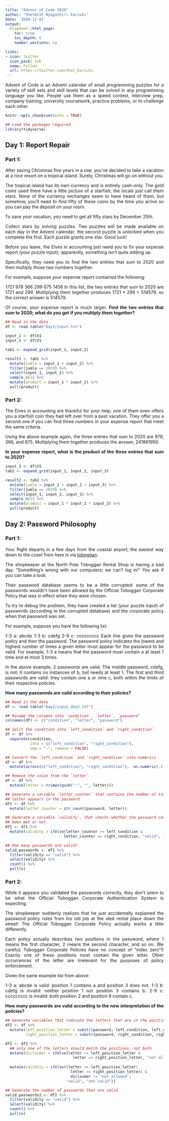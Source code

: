 ```yaml
---
title: "Advent of Code 2020"
author: "Shelmith Nyagathiri Kariuki"
date: '2020-12-01'
output:
  blogdown::html_page:
    toc: true
    toc_depth: 6
    number_sections: no

links:
- icon: twitter
  icon_pack: fab
  name: Follow
  url: https://twitter.com/Shel_Kariuki
---
```


Advent of Code is an Advent calendar of small programming puzzles for a variety of skill sets and skill levels that can be solved in any programming language you like. People use them as a speed contest, interview prep, company training, university coursework, practice problems, or to challenge each other.

```r
knitr::opts_chunk$set(echo = TRUE)
```

```r
## Load the packages required
library(tidyverse)
```

<style>
body {text-align: justify}
</style>

## Day 1: Report Repair

### Part 1:


After saving Christmas five years in a row, you've decided to take a vacation at a nice resort on a tropical island. Surely, Christmas will go on without you.

The tropical island has its own currency and is entirely cash-only. The gold coins used there have a little picture of a starfish; the locals just call them stars. None of the currency exchanges seem to have heard of them, but somehow, you'll need to find fifty of these coins by the time you arrive so you can pay the deposit on your room.

To save your vacation, you need to get all fifty stars by December 25th.

Collect stars by solving puzzles. Two puzzles will be made available on each day in the Advent calendar; the second puzzle is unlocked when you complete the first. Each puzzle grants one star. Good luck!

Before you leave, the Elves in accounting just need you to fix your expense report (your puzzle input); apparently, something isn't quite adding up.

Specifically, they need you to find the two entries that sum to 2020 and then multiply those two numbers together.

For example, suppose your expense report contained the following:

1721
979
366
299
675
1456
In this list, the two entries that sum to 2020 are 1721 and 299. Multiplying them together produces 1721 * 299 = 514579, so the correct answer is 514579.

Of course, your expense report is much larger. **Find the two entries that sum to 2020; what do you get if you multiply them together?**

```r
## Read in the data
df <- read.table("Day1/input.txt")

input_1 <- df$V1
input_2 <- df$V1

tab1 <- expand_grid(input_1, input_2)

result1 <- tab1 %>% 
  mutate(jumla = input_1 + input_2) %>% 
  filter(jumla == 2020) %>% 
  select(input_1, input_2) %>% 
  sample_n(1) %>% 
  mutate(product = input_1 * input_2) %>% 
  pull(product)

```

### Part 2:

The Elves in accounting are thankful for your help; one of them even offers you a starfish coin they had left over from a past vacation. They offer you a second one if you can find three numbers in your expense report that meet the same criteria.

Using the above example again, the three entries that sum to 2020 are 979, 366, and 675. Multiplying them together produces the answer, 241861950.

**In your expense report, what is the product of the three entries that sum to 2020?**

```r
input_3 <- df$V1
tab2 <- expand_grid(input_1, input_2, input_3)

result2 <- tab2 %>% 
  mutate(jumla = input_1 + input_2 + input_3) %>% 
  filter(jumla == 2020) %>% 
  select(input_1, input_2, input_3) %>% 
  sample_n(1) %>% 
  mutate(product = input_1 * input_2 * input_3) %>% 
  pull(product)
```





## Day 2: Password Philosophy

### Part 1:

Your flight departs in a few days from the coastal airport; the easiest way down to the coast from here is via [toboggan](https://en.wikipedia.org/wiki/Toboggan).

The shopkeeper at the North Pole Toboggan Rental Shop is having a bad day. "Something's wrong with our computers; we can't log in!" You ask if you can take a look.

Their password database seems to be a little corrupted: some of the passwords wouldn't have been allowed by the Official Toboggan Corporate Policy that was in effect when they were chosen.

To try to debug the problem, they have created a list (your puzzle input) of passwords (according to the corrupted database) and the corporate policy when that password was set.

For example, suppose you have the following list:

1-3 a: abcde
1-3 b: cdefg
2-9 c: ccccccccc
Each line gives the password policy and then the password. The password policy indicates the lowest and highest number of times a given letter must appear for the password to be valid. For example, 1-3 a means that the password must contain a at least 1 time and at most 3 times.

In the above example, 2 passwords are valid. The middle password, cdefg, is not; it contains no instances of b, but needs at least 1. The first and third passwords are valid: they contain one a or nine c, both within the limits of their respective policies.

**How many passwords are valid according to their policies?**

```r
## Read in the data
df <- read.table("Day2/input_day2.txt")

## Rename the columns into `condition`, `letter`, `password`
colnames(df) <- c("condition", "letter", "password")

## Split the condition into `left_condition` and `right_condition`.
df <- df %>% 
  separate(condition, 
           into = c("left_condition", "right_condition"),
           sep = "-", remove = FALSE)

## Convert the `left_condition` and `right_condition` into numerics
df <- df %>% 
  mutate(across(c("left_condition", "right_condition"), ~as.numeric(.)))

## Remove the colon from the `letter`
df <- df %>% 
  mutate(letter = trimws(gsub(":", "", letter)))

```


```r
## Generate a variable `letter_counter` that contains the number of times the 
## letter appears in the password
df1 <- df %>% 
  mutate(letter_counter = str_count(password, letter))

## Generate a variable `validity`, that checks whether the password condition has
## been met or not.
df1 <- df1 %>% 
  mutate(validity = ifelse(letter_counter >= left_condition &
                          letter_counter <= right_condition, "valid", "not valid"  ))

## How many passwords are valid?
valid_passwords <- df1 %>% 
  filter(validity == "valid") %>% 
  select(validity) %>% 
  count() %>% 
  pull(n)
```

### Part 2:

While it appears you validated the passwords correctly, they don't seem to be what the Official Toboggan Corporate Authentication System is expecting.

The shopkeeper suddenly realizes that he just accidentally explained the password policy rules from his old job at the sled rental place down the street! The Official Toboggan Corporate Policy actually works a little differently.

Each policy actually describes two positions in the password, where 1 means the first character, 2 means the second character, and so on. (Be careful; Toboggan Corporate Policies have no concept of "index zero"!) Exactly one of these positions must contain the given letter. Other occurrences of the letter are irrelevant for the purposes of policy enforcement.

Given the same example list from above:

1-3 a: abcde is valid: position 1 contains a and position 3 does not.
1-3 b: cdefg is invalid: neither position 1 nor position 3 contains b.
2-9 c: ccccccccc is invalid: both position 2 and position 9 contain c.

**How many passwords are valid according to the new interpretation of the policies?**

```r
## Generate variables that indicate the letters that are in the positions given
df2 <- df %>% 
  mutate(left_position_letter = substr(password, left_condition, left_condition),
         right_position_letter = substr(password, right_condition, right_condition))

df2 <- df2 %>% 
  ## only one of the letters should match the positions, not both
  mutate(diclaimer = ifelse(letter == left_position_letter &
                              letter == right_position_letter, "not allowed", "okay")) %>% 
       
  mutate(validity = ifelse((letter == left_position_letter|
                             letter == right_position_letter) &
                             diclaimer != "not allowed",
                           "valid", "not valid"))

## Generate the number of passwords that are valid
valid_passwords2 <- df2 %>% 
  filter(validity == "valid") %>% 
  select(validity) %>% 
  count() %>% 
  pull(n)


```

